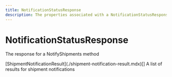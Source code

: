 ```yaml
---
title: NotificationStatusResponse
description: The properties associated with a NotificationStatusResponse
---
```


NotificationStatusResponse
===============================================
The response for a NotifyShipments method

<Reference>
  <Field name="notification_results" nullable={false}>
    <Type>
      [ShipmentNotificationResult](./shipment-notification-result.mdx)[]
    </Type>
    <Description>
      A list of results for shipment notifications
    </Description>
  </Field>
</Reference>